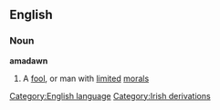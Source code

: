== English ==
=== Noun ===
'''amadawn'''
#A [[fool]], or man with [[limited]] [[morals]]
[[Category:English language]]
[[Category:Irish derivations]]
